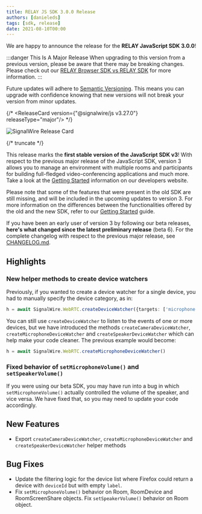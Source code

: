 ---
title: RELAY JS SDK 3.0.0 Release
authors: [danieleds]
tags: [sdk, release]
date: 2021-08-10T00:00
---


We are happy to announce the release for the **RELAY JavaScript SDK 3.0.0**!

:::danger This Is A Major Release
When upgrading to this version from a previous version, please be aware that there may be breaking changes.
Please check out our [RELAY Browser SDK vs RELAY SDK](/sdks/overview/relay-browser-sdk-v2-vs-v3) for more information.
:::

Future updates will adhere to [Semantic Versioning](https://semver.org/).
This means you can upgrade with confidence knowing that new versions will not break your version from minor updates.

{/* <ReleaseCard version={"@signalwire/js v3.27.0"} releaseType="major"/> */}


![SignalWire Release Card](./_img/img.png)


{/* truncate */}

This release marks the **first stable version of the JavaScript SDK v3**!
With respect to the previous major release of the JavaScript SDK, version 3 allows you to manage an environment with multiple rooms and participants for building full-fledged video-conferencing applications and much more. Take a look at the [Getting Started](https://developer.signalwire.com/client-sdk/docs/getting-started) information on our developers website.

Please note that some of the features that were present in the old SDK are still missing, and will be included in the upcoming updates to version 3. For more information on the differences between the functionalities offered by the old and the new SDK, refer to our [Getting Started](https://developer.signalwire.com/client-sdk/docs/getting-started-1) guide.

If you have been an early user of version 3 by following our beta releases, **here's what changed since the latest preliminary release** (beta 6). For the complete changelog with respect to the previous major release, see [CHANGELOG.md](https://github.com/signalwire/signalwire-js/blob/%40signalwire/js%403.0.0/packages/js/CHANGELOG.md).

## Highlights
### New helper methods to create device watchers
Previously, if you wanted to create a device watcher for a single device, you had to manually specify the device category, as in:
```typescript
h = await SignalWire.WebRTC.createDeviceWatcher({targets: ['microphone']})
```

You can still use `createDeviceWatcher` to listen to the events of one or more devices, but we have introduced the methods `createCameraDeviceWatcher`, `createMicrophoneDeviceWatcher` and `createSpeakerDeviceWatcher` which can help make your code cleaner. The previous example would become:
```typescript
h = await SignalWire.WebRTC.createMicrophoneDeviceWatcher()
```

### Fixed behavior of `setMicrophoneVolume()` and `setSpeakerVolume()`
If you were using our beta SDK, you may have run into a bug in which `setMicrophoneVolume()` actually controlled the volume of the speaker, and vice versa. We have fixed that, so you may need to update your code accordingly.

## New Features
- Export `createCameraDeviceWatcher`, `createMicrophoneDeviceWatcher` and `createSpeakerDeviceWatcher` helper methods

## Bug Fixes
- Update the filtering logic for the device list where Firefox could return a device with `deviceId` but with empty `label`.
- Fix `setMicrophoneVolume()` behavior on Room, RoomDevice and RoomScreenShare objects. Fix `setSpeakerVolume()` behavior on Room object.